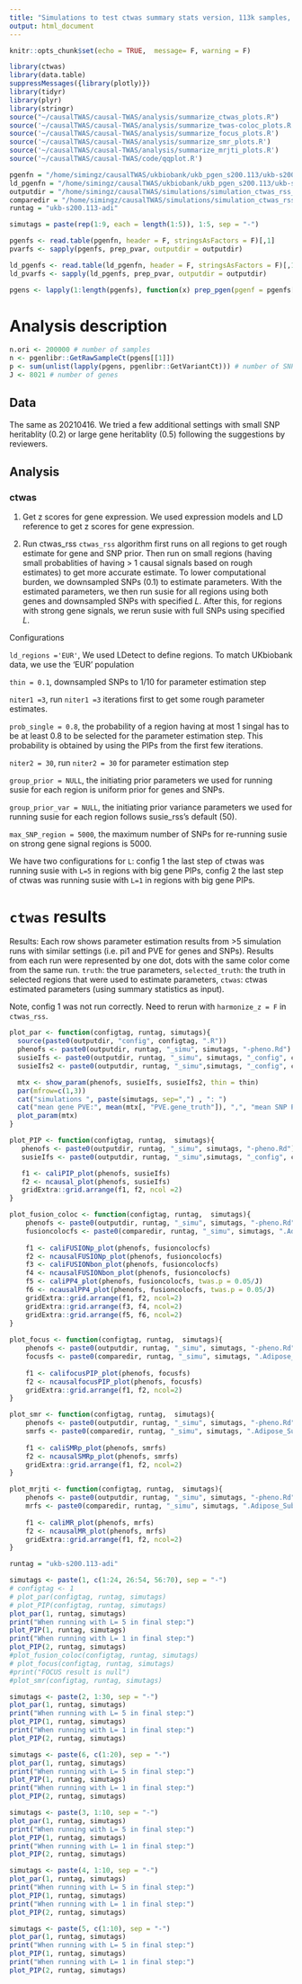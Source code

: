 ```yaml
---
title: "Simulations to test ctwas summary stats version, 113k samples, a few new setings required"
output: html_document
---
```


```r
knitr::opts_chunk$set(echo = TRUE,  message= F, warning = F)
```

```r
library(ctwas)
library(data.table)
suppressMessages({library(plotly)})
library(tidyr)
library(plyr)
library(stringr)
source("~/causalTWAS/causal-TWAS/analysis/summarize_ctwas_plots.R")
source('~/causalTWAS/causal-TWAS/analysis/summarize_twas-coloc_plots.R')
source('~/causalTWAS/causal-TWAS/analysis/summarize_focus_plots.R')
source('~/causalTWAS/causal-TWAS/analysis/summarize_smr_plots.R')
source('~/causalTWAS/causal-TWAS/analysis/summarize_mrjti_plots.R')
source('~/causalTWAS/causal-TWAS/code/qqplot.R')
```

```r
pgenfn = "/home/simingz/causalTWAS/ukbiobank/ukb_pgen_s200.113/ukb-s200.113_pgenfs.txt"
ld_pgenfn = "/home/simingz/causalTWAS/ukbiobank/ukb_pgen_s200.113/ukb-s200.113.2_pgenfs.txt"
outputdir = "/home/simingz/causalTWAS/simulations/simulation_ctwas_rss_20230321/" # /
comparedir = "/home/simingz/causalTWAS/simulations/simulation_ctwas_rss_20230321_compare/"
runtag = "ukb-s200.113-adi"

simutags = paste(rep(1:9, each = length(1:5)), 1:5, sep = "-")

pgenfs <- read.table(pgenfn, header = F, stringsAsFactors = F)[,1]
pvarfs <- sapply(pgenfs, prep_pvar, outputdir = outputdir)

ld_pgenfs <- read.table(ld_pgenfn, header = F, stringsAsFactors = F)[,1]
ld_pvarfs <- sapply(ld_pgenfs, prep_pvar, outputdir = outputdir)

pgens <- lapply(1:length(pgenfs), function(x) prep_pgen(pgenf = pgenfs[x],pvarf = pvarfs[x]))
```

# Analysis description

```r
n.ori <- 200000 # number of samples
n <- pgenlibr::GetRawSampleCt(pgens[[1]])
p <- sum(unlist(lapply(pgens, pgenlibr::GetVariantCt))) # number of SNPs
J <- 8021 # number of genes
```

## Data
The same as 20210416. We tried a few additional settings with small SNP heritablity (0.2) or large gene heritablity (0.5) following the suggestions by reviewers. 
 
## Analysis

### ctwas

1. Get z scores for gene expression. 
We used expression models and LD reference to get z scores for gene expression.

2. Run ctwas_rss
`ctwas_rss` algorithm first runs on all regions to get rough estimate for gene and SNP prior. Then run on small regions (having small probablities of having > 1 causal signals based on rough estimates) to get more accurate estimate. To lower computational burden, we downsampled SNPs (0.1) to estimate parameters. With the estimated parameters, we then run susie for all regions using both genes and downsampled SNPs with specified $L$. After this, for regions with strong gene signals, we rerun susie with full SNPs using specified $L$. 

Configurations

`ld_regions ='EUR'`, We used LDetect to define regions. To match UKbiobank data, we use the 'EUR' population

`thin = 0.1`, downsampled SNPs to 1/10 for parameter estimation step

`niter1 =3`, run `niter1 =3` iterations first to get some rough parameter estimates.

`prob_single = 0.8`, the probability of a region having at most 1 singal has to be at least 0.8 to be selected for the parameter estimation step. This probability is obtained by using the PIPs from the first few iterations.

`niter2 = 30`, run `niter2 = 30` for parameter estimation step

`group_prior = NULL`, the initiating prior parameters we used for running susie for each region is uniform prior for genes and SNPs.

`group_prior_var = NULL`, the initiating prior variance parameters we used for running susie for each region follows susie_rss's default (50).

`max_SNP_region = 5000`, the maximum number of SNPs for re-running susie on strong gene signal regions is 5000. 

We have two configurations for `L`: config 1 the last step of ctwas was running susie with `L=5` in regions with big gene PIPs, config 2 the last step of ctwas was running susie with `L=1` in regions with big gene PIPs.

# `ctwas` results

Results: Each row shows parameter estimation results from >5 simulation runs with similar settings (i.e. pi1 and PVE for genes and SNPs). Results from each run were represented by one dot, dots with the same color come from the same run. `truth`: the true parameters,  `selected_truth`: the truth in selected regions that were used to estimate parameters, `ctwas`: ctwas estimated parameters (using summary statistics as input). 

Note, config 1 was not run correctly. Need to rerun with `harmonize_z = F` in `ctwas_rss`.


```r
plot_par <- function(configtag, runtag, simutags){
  source(paste0(outputdir, "config", configtag, ".R"))
  phenofs <- paste0(outputdir, runtag, "_simu", simutags, "-pheno.Rd")
  susieIfs <- paste0(outputdir, runtag, "_simu", simutags, "_config", configtag, ".s2.susieIrssres.Rd")
  susieIfs2 <- paste0(outputdir, runtag, "_simu",simutags, "_config", configtag,".s2.susieIrss.txt")

  mtx <- show_param(phenofs, susieIfs, susieIfs2, thin = thin)
  par(mfrow=c(1,3))
  cat("simulations ", paste(simutags, sep=",") , ": ")
  cat("mean gene PVE:", mean(mtx[, "PVE.gene_truth"]), ",", "mean SNP PVE:", mean(mtx[, "PVE.SNP_truth"]), "\n")
  plot_param(mtx)
}

plot_PIP <- function(configtag, runtag,  simutags){
   phenofs <- paste0(outputdir, runtag, "_simu", simutags, "-pheno.Rd")
   susieIfs <- paste0(outputdir, runtag, "_simu",simutags, "_config", configtag,".susieIrss.txt")

   f1 <- caliPIP_plot(phenofs, susieIfs)
   f2 <- ncausal_plot(phenofs, susieIfs) 
   gridExtra::grid.arrange(f1, f2, ncol =2)
}

plot_fusion_coloc <- function(configtag, runtag,  simutags){
    phenofs <- paste0(outputdir, runtag, "_simu", simutags, "-pheno.Rd")
    fusioncolocfs <- paste0(comparedir, runtag, "_simu", simutags, ".Adipose_Subcutaneous.coloc.result")
    
    f1 <- caliFUSIONp_plot(phenofs, fusioncolocfs)
    f2 <- ncausalFUSIONp_plot(phenofs, fusioncolocfs)
    f3 <- caliFUSIONbon_plot(phenofs, fusioncolocfs)
    f4 <- ncausalFUSIONbon_plot(phenofs, fusioncolocfs)
    f5 <- caliPP4_plot(phenofs, fusioncolocfs, twas.p = 0.05/J)
    f6 <- ncausalPP4_plot(phenofs, fusioncolocfs, twas.p = 0.05/J)
    gridExtra::grid.arrange(f1, f2, ncol=2)
    gridExtra::grid.arrange(f3, f4, ncol=2)
    gridExtra::grid.arrange(f5, f6, ncol=2)
}
    
plot_focus <- function(configtag, runtag,  simutags){
    phenofs <- paste0(outputdir, runtag, "_simu", simutags, "-pheno.Rd")
    focusfs <- paste0(comparedir, runtag, "_simu", simutags, ".Adipose_Subcutaneous.focus.tsv")
    
    f1 <- califocusPIP_plot(phenofs, focusfs)
    f2 <- ncausalfocusPIP_plot(phenofs, focusfs)
    gridExtra::grid.arrange(f1, f2, ncol=2)
}

plot_smr <- function(configtag, runtag,  simutags){
    phenofs <- paste0(outputdir, runtag, "_simu", simutags, "-pheno.Rd")
    smrfs <- paste0(comparedir, runtag, "_simu", simutags, ".Adipose_Subcutaneous.smr")
    
    f1 <- caliSMRp_plot(phenofs, smrfs)
    f2 <- ncausalSMRp_plot(phenofs, smrfs)
    gridExtra::grid.arrange(f1, f2, ncol=2)
}

plot_mrjti <- function(configtag, runtag,  simutags){
    phenofs <- paste0(outputdir, runtag, "_simu", simutags, "-pheno.Rd")
    mrfs <- paste0(comparedir, runtag, "_simu", simutags, ".Adipose_Subcutaneous.mrjti.result")
    
    f1 <- caliMR_plot(phenofs, mrfs)
    f2 <- ncausalMR_plot(phenofs, mrfs)
    gridExtra::grid.arrange(f1, f2, ncol=2)
}
```


```r

runtag = "ukb-s200.113-adi"

simutags <- paste(1, c(1:24, 26:54, 56:70), sep = "-")
# configtag <- 1
# plot_par(configtag, runtag, simutags)
# plot_PIP(configtag, runtag, simutags)
plot_par(1, runtag, simutags)
print("When running with L= 5 in final step:")
plot_PIP(1, runtag, simutags)
print("When running with L= 1 in final step:")
plot_PIP(2, runtag, simutags)
#plot_fusion_coloc(configtag, runtag, simutags)
# plot_focus(configtag, runtag, simutags)
#print("FOCUS result is null")
#plot_smr(configtag, runtag, simutags)

simutags <- paste(2, 1:30, sep = "-")
plot_par(1, runtag, simutags)
print("When running with L= 5 in final step:")
plot_PIP(1, runtag, simutags)
print("When running with L= 1 in final step:")
plot_PIP(2, runtag, simutags)

simutags <- paste(6, c(1:20), sep = "-")
plot_par(1, runtag, simutags)
print("When running with L= 5 in final step:")
plot_PIP(1, runtag, simutags)
print("When running with L= 1 in final step:")
plot_PIP(2, runtag, simutags)

simutags <- paste(3, 1:10, sep = "-")
plot_par(1, runtag, simutags)
print("When running with L= 5 in final step:")
plot_PIP(1, runtag, simutags)
print("When running with L= 1 in final step:")
plot_PIP(2, runtag, simutags)

simutags <- paste(4, 1:10, sep = "-")
plot_par(1, runtag, simutags)
print("When running with L= 5 in final step:")
plot_PIP(1, runtag, simutags)
print("When running with L= 1 in final step:")
plot_PIP(2, runtag, simutags)

simutags <- paste(5, c(1:10), sep = "-")
plot_par(1, runtag, simutags)
print("When running with L= 5 in final step:")
plot_PIP(1, runtag, simutags)
print("When running with L= 1 in final step:")
plot_PIP(2, runtag, simutags)
```

